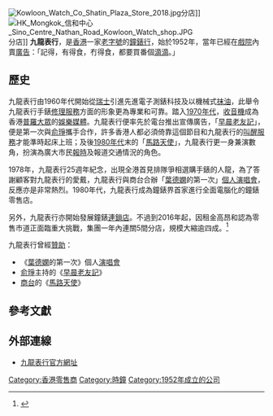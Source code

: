 [[File:Kowloon_Watch_Co_Shatin_Plaza_Store_2018.jpg|thumb]]分店]]
[[File:HK_Mongkok_信和中心_Sino_Centre_Nathan_Road_Kowloon_Watch_shop.JPG|thumb]]分店]]
'''九龍表行'''，是[[香港|香港]]一家[[老字號|老字號]]的[[鐘|鐘]][[錶|錶]][[商店|行]]，始於1952年，當年已經在[[電影院|戲院]]內賣[[廣告|廣告]]：「記得，有得食，冇得食，都要買番個[[鐘錶|滴滴]]。」

==歷史==
九龍表行由1960年代開始從[[瑞士|瑞士]]引進先進電子測錶科技及以機械式[[抹油|抹油]]，此舉令九龍表行手錶[[修理|修理]][[服務|服務]]方面的形象更為專業和可靠。踏入[[1970年代|1970年代]]，[[收音機|收音機]]成為香港[[普羅大眾|普羅大眾]]的[[娛樂|娛樂]][[媒體|媒體]]。九龍表行便率先於電台推出宣傳廣告，「[[早晨老友記|早晨老友記]]」，便是第一次與[[俞琤|俞琤]]攜手合作，許多香港人都必須倚靠這個節目和九龍表行的[[叫醒服務|叫醒服務]]才能準時起床上班；及後[[1980年代|1980年代]]末的「[[馬路天使|馬路天使]]」，九龍表行更一身兼演數角，扮演為廣大市民[[報時|報時]]及報道交通情況的角色。

1978年，九龍表行25週年紀念，出現全港首見排隊爭相選購手錶的人龍，為了答謝顧客對九龍表行的愛戴，九龍表行與商台合辦「[[葉德嫻|葉德嫻]]的第一次」[[個人演唱會|個人演唱會]]，反應亦是非常熱烈。1980年代，九龍表行成為鐘錶界首家進行全面電腦化的鐘錶零售店。

另外，九龍表行亦開始發展鐘錶[[連鎖店|連鎖店]]。不過到2016年起，因租金高昂和認為零售市道正面臨重大挑戰，集團一年內連關5間分店，規模大縮逾四成。<ref>{{cite news|author1=陳家雄、程俊華|title=九龍表行一年關五店 規模大縮四成　慳成本迎零售寒冬|url=https://hk.finance.appledaily.com/finance/daily/article/20160321/19538183|accessdate=2017-12-26|publisher=蘋果日報|date=2016-03-21|archive-date=2019-09-16|archive-url=https://web.archive.org/web/20190916222853/https://hk.finance.appledaily.com/finance/daily/article/20160321/19538183|dead-url=no}}</ref>

九龍表行曾經[[贊助|贊助]]：
* 《[[葉德嫻|葉德嫻]]的第一次》個人[[演唱會|演唱會]]
* [[俞琤|俞琤]]主持的《[[早晨老友記|早晨老友記]]》
* [[商台|商台]]的《[[馬路天使|馬路天使]]》

==參考文獻==
{{reflist}}

==外部連線==
*[https://kowloonwatch.hk/ 九龍表行官方網址]

{{HK-corp-stub}}

[[Category:香港零售商|Category:香港零售商]]
[[Category:時鐘|Category:時鐘]]
[[Category:1952年成立的公司|Category:1952年成立的公司]]